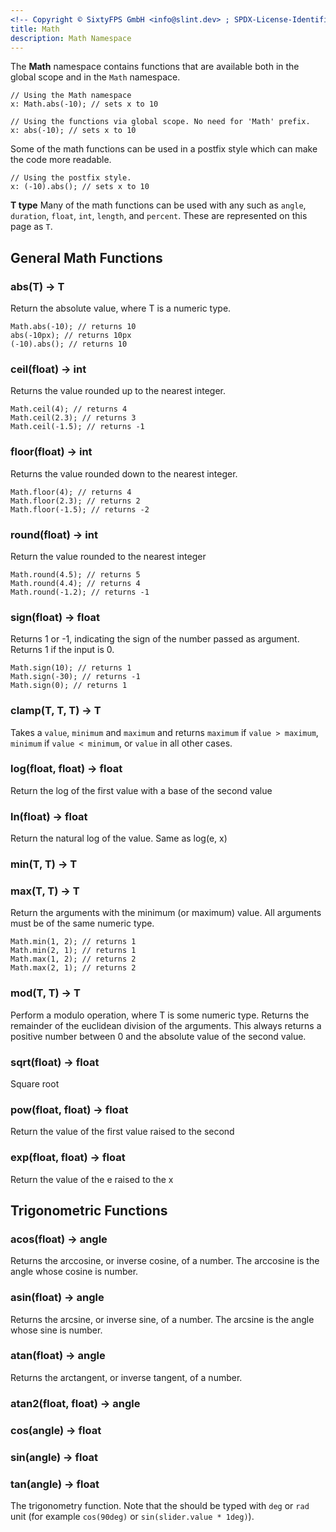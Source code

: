 ```yaml
---
<!-- Copyright © SixtyFPS GmbH <info@slint.dev> ; SPDX-License-Identifier: MIT -->
title: Math
description: Math Namespace
---
```



The **Math** namespace contains functions that are available both in the global scope and in the `Math` namespace.

```slint no-test
// Using the Math namespace
x: Math.abs(-10); // sets x to 10

```

```slint no-test
// Using the functions via global scope. No need for 'Math' prefix.
x: abs(-10); // sets x to 10

```

Some of the math functions can be used in a postfix style which can make the code more readable.
```slint no-test
// Using the postfix style.
x: (-10).abs(); // sets x to 10
```

**T type**
Many of the math functions can be used with any <Link type="NumericTypes" label="numeric type"/> such as `angle`, `duration`, `float`, `int`, `length`, and `percent`. These are represented on this page as `T`.

## General Math Functions
### abs(T) -> T

Return the absolute value, where T is a numeric type.
```slint no-test
Math.abs(-10); // returns 10
abs(-10px); // returns 10px
(-10).abs(); // returns 10
```

### ceil(float) -> int
Returns the value rounded up to the nearest integer.
```slint no-test
Math.ceil(4); // returns 4
Math.ceil(2.3); // returns 3
Math.ceil(-1.5); // returns -1
```
### floor(float) -> int
Returns the value rounded down to the nearest integer.
```slint no-test
Math.floor(4); // returns 4
Math.floor(2.3); // returns 2
Math.floor(-1.5); // returns -2
```

### round(float) -> int
Return the value rounded to the nearest integer
```slint no-test
Math.round(4.5); // returns 5
Math.round(4.4); // returns 4
Math.round(-1.2); // returns -1
```

### sign(float) -> float
Returns 1 or -1, indicating the sign of the number passed as argument.
Returns 1 if the input is 0.
```slint no-test
Math.sign(10); // returns 1
Math.sign(-30); // returns -1
Math.sign(0); // returns 1
```

### clamp(T, T, T) -> T

Takes a `value`, `minimum` and `maximum` and returns `maximum` if
`value > maximum`, `minimum` if `value < minimum`, or `value` in all other cases.

### log(float, float) -> float

Return the log of the first value with a base of the second value

### ln(float) -> float

Return the natural log of the value. Same as log(e, x)

### min(T, T) -> T
### max(T, T) -> T

Return the arguments with the minimum (or maximum) value. All arguments must be of the same numeric type.
```slint no-test
Math.min(1, 2); // returns 1
Math.min(2, 1); // returns 1
Math.max(1, 2); // returns 2
Math.max(2, 1); // returns 2
```

### mod(T, T) -> T

Perform a modulo operation, where T is some numeric type.
Returns the remainder of the euclidean division of the arguments.
This always returns a positive number between 0 and the absolute value of the second value.


### sqrt(float) -> float

Square root

### pow(float, float) -> float

Return the value of the first value raised to the second

### exp(float, float) -> float

Return the value of the e raised to the x

## Trigonometric Functions
### acos(float) -> angle
Returns the arccosine, or inverse cosine, of a number. The arccosine is the angle whose cosine is number.


### asin(float) -> angle
Returns the arcsine, or inverse sine, of a number. The arcsine is the angle whose sine is number.

### atan(float) -> angle
Returns the arctangent, or inverse tangent, of a number.

### atan2(float, float) -> angle

### cos(angle) -> float

### sin(angle) -> float

### tan(angle) -> float

The trigonometry function. Note that the should be typed with `deg` or `rad` unit
(for example `cos(90deg)` or `sin(slider.value * 1deg)`).
